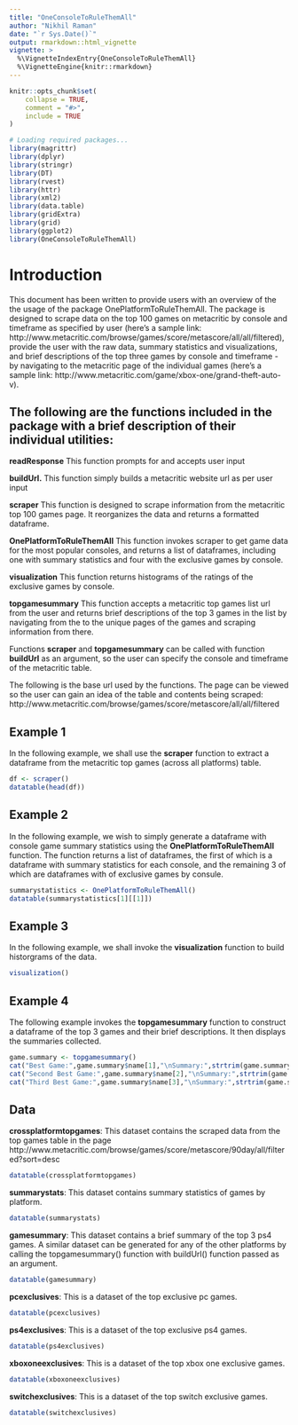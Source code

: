 ```yaml
---
title: "OneConsoleToRuleThemAll"
author: "Nikhil Raman"
date: "`r Sys.Date()`"
output: rmarkdown::html_vignette
vignette: >
  %\VignetteIndexEntry{OneConsoleToRuleThemAll}
  %\VignetteEngine{knitr::rmarkdown}
---
```


```r
knitr::opts_chunk$set(
	collapse = TRUE,
	comment = "#>",
	include = TRUE
)
```

```r
# Loading required packages...
library(magrittr)
library(dplyr)
library(stringr)
library(DT)
library(rvest)
library(httr)
library(xml2)
library(data.table)
library(gridExtra)
library(grid)
library(ggplot2)
library(OneConsoleToRuleThemAll)
```

# Introduction

This document has been written to provide users with an overview of the the usage of the package OnePlatformToRuleThemAll. The package is designed to scrape data on the top 100 games on metacritic by console and timeframe as specified by user (here's a sample link: http://www.metacritic.com/browse/games/score/metascore/all/all/filtered), provide the user with the raw data, summary statistics and visualizations, and brief descriptions of the top three games by console and timeframe - by navigating to the metacritic page of the individual games (here's a sample link: http://www.metacritic.com/game/xbox-one/grand-theft-auto-v). 

## The following are the functions included in the package with a brief description of their individual utilities:  

**readResponse** This function prompts for and accepts user input    

**buildUrl.** This function simply builds a metacritic website url as per user input    

**scraper** This function is designed to scrape information from the metacritic top 100 games page. It reorganizes the data and returns a formatted dataframe.  

**OnePlatformToRuleThemAll** This function invokes scraper to get game data for the most popular consoles, and returns a list of dataframes, including one with summary statistics and four with the exclusive games by console.  

**visualization** This function returns histograms of the ratings of the exclusive games by console.  

**topgamesummary** This function accepts a metacritic top games list url from the user and returns brief descriptions of the top 3 games in the list by navigating from the to the unique pages of the games and scraping information from there.   

Functions **scraper** and **topgamesummary** can be called with function **buildUrl** as an argument, so the user can specify the console and timeframe of the metacritic table.  

The following is the base url used by the functions. The page can be viewed so the user can gain an idea of the table and contents being scraped: http://www.metacritic.com/browse/games/score/metascore/all/all/filtered  

## Example 1

In the following example, we shall use the **scraper** function to extract a dataframe from the metacritic top games (across all platforms) table.

```r
df <- scraper()
datatable(head(df))
```

## Example 2

In the following example, we wish to simply generate a dataframe with console game summary statistics using the **OnePlatformToRuleThemAll** function. The function returns a list of dataframes, the first of which is a dataframe with summary statistics for each console, and the remaining 3 of which are dataframes with of exclusive games by consule.  

```r
summarystatistics <- OnePlatformToRuleThemAll()
datatable(summarystatistics[1][[1]])
```

## Example 3

In the following example, we shall invoke the **visualization** function to build historgrams of the data. 

```r
visualization()
```

## Example 4

The following example invokes the **topgamesummary** function to construct a dataframe of the top 3 games and their brief descriptions. It then displays the summaries collected.

```r
game.summary <- topgamesummary()
cat("Best Game:",game.summary$name[1],"\nSummary:",strtrim(game.summary$summary[2],700),"...\n\n")
cat("Second Best Game:",game.summary$name[2],"\nSummary:",strtrim(game.summary$summary[2],700),"...\n\n")
cat("Third Best Game:",game.summary$name[3],"\nSummary:",strtrim(game.summary$summary[3],700),"...")
```

## Data

**crossplatformtopgames**: This dataset contains the scraped data from the top games table in the page http://www.metacritic.com/browse/games/score/metascore/90day/all/filtered?sort=desc 

```r
datatable(crossplatformtopgames)
```

**summarystats**: This dataset contains summary statistics of games by platform.

```r
datatable(summarystats)
```


**gamesummary**: This dataset contains a brief summary of the top 3 ps4 games. A similar dataset can be generated for any of the other platforms by calling the topgamesummary() function with buildUrl() function passed as an argument.

```r
datatable(gamesummary)
```

**pcexclusives**: This is a dataset of the top exclusive pc games. 

```r
datatable(pcexclusives)
```

**ps4exclusives**: This is a dataset of the top exclusive ps4 games.

```r
datatable(ps4exclusives)
```

**xboxoneexclusives**: This is a dataset of the top xbox one exclusive games.

```r
datatable(xboxoneexclusives)
```

**switchexclusives**: This is a dataset of the top switch exclusive games.

```r
datatable(switchexclusives)
```

